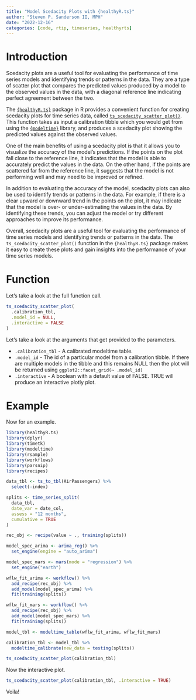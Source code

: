 ```yaml
---
title: "Model Scedacity Plots with {healthyR.ts}"
author: "Steven P. Sanderson II, MPH"
date: "2022-12-16"
categories: [code, rtip, timeseries, healthyrts]
---
```


# Introduction

Scedacity plots are a useful tool for evaluating the performance of time series models and identifying trends or patterns in the data. They are a type of scatter plot that compares the predicted values produced by a model to the observed values in the data, with a diagonal reference line indicating perfect agreement between the two.

The [`{healthyR.ts}`](https://www.spsanderson.com/healthyR.ts/) package in R provides a convenient function for creating scedacity plots for time series data, called [`ts_scedacity_scatter_plot()`](https://www.spsanderson.com/healthyR.ts/reference/ts_scedacity_scatter_plot.html). This function takes as input a calibration tibble which you would get from using the [`{modeltime}`](https://business-science.github.io/modeltime/) library, and produces a scedacity plot showing the predicted values against the observed values.

One of the main benefits of using a scedacity plot is that it allows you to visualize the accuracy of the model's predictions. If the points on the plot fall close to the reference line, it indicates that the model is able to accurately predict the values in the data. On the other hand, if the points are scattered far from the reference line, it suggests that the model is not performing well and may need to be improved or refined.

In addition to evaluating the accuracy of the model, scedacity plots can also be used to identify trends or patterns in the data. For example, if there is a clear upward or downward trend in the points on the plot, it may indicate that the model is over- or under-estimating the values in the data. By identifying these trends, you can adjust the model or try different approaches to improve its performance.

Overall, scedacity plots are a useful tool for evaluating the performance of time series models and identifying trends or patterns in the data. The `ts_scedacity_scatter_plot()` function in the `{healthyR.ts}` package makes it easy to create these plots and gain insights into the performance of your time series models.

# Function

Let's take a look at the full function call.

```r
ts_scedacity_scatter_plot(
  .calibration_tbl,
  .model_id = NULL,
  .interactive = FALSE
)
```

Let's take a look at the arguments that get provided to the parameters.

* `.calibration_tbl` - A calibrated modeltime table.
*  `.model_id` - The id of a particular model from a calibration tibble. If there are multiple models in the tibble and this remains NULL then the plot will be returned using `ggplot2::facet_grid(~ .model_id)`
*  `.interactive` - A boolean with a default value of FALSE. TRUE will produce an interactive plotly plot.


# Example

Now for an example.

```r
library(healthyR.ts)
library(dplyr)
library(timetk)
library(modeltime)
library(rsample)
library(workflows)
library(parsnip)
library(recipes)

data_tbl <- ts_to_tbl(AirPassengers) %>%
  select(-index)

splits <- time_series_split(
  data_tbl,
  date_var = date_col,
  assess = "12 months",
  cumulative = TRUE
)

rec_obj <- recipe(value ~ ., training(splits))

model_spec_arima <- arima_reg() %>%
  set_engine(engine = "auto_arima")

model_spec_mars <- mars(mode = "regression") %>%
  set_engine("earth")

wflw_fit_arima <- workflow() %>%
  add_recipe(rec_obj) %>%
  add_model(model_spec_arima) %>%
  fit(training(splits))

wflw_fit_mars <- workflow() %>%
  add_recipe(rec_obj) %>%
  add_model(model_spec_mars) %>%
  fit(training(splits))

model_tbl <- modeltime_table(wflw_fit_arima, wflw_fit_mars)

calibration_tbl <- model_tbl %>%
  modeltime_calibrate(new_data = testing(splits))

ts_scedacity_scatter_plot(calibration_tbl)
```

Now the interactive plot.

```r
ts_scedacity_scatter_plot(calibration_tbl, .interactive = TRUE)
```

Voila!